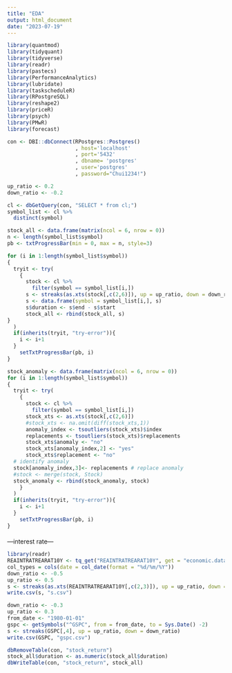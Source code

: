 ---
title: "EDA"
output: html_document
date: "2023-07-19"
---


```{r}
library(quantmod)
library(tidyquant)
library(tidyverse)
library(readr)
library(pastecs)
library(PerformanceAnalytics)
library(lubridate)
library(taskscheduleR)
library(RPostgreSQL)
library(reshape2)
library(priceR)
library(psych)
library(PMwR)
library(forecast)
```

```{r}
con <- DBI::dbConnect(RPostgres::Postgres()
                      , host='localhost'
                      , port='5432'
                      , dbname= 'postgres'
                      , user='postgres'
                      , password="Chui1234!")
```

```{r}
up_ratio <- 0.2
down_ratio <- -0.2

cl <- dbGetQuery(con, "SELECT * from cl;")
symbol_list <- cl %>% 
  distinct(symbol)

stock_all <- data.frame(matrix(ncol = 6, nrow = 0))
n <- length(symbol_list$symbol)
pb <- txtProgressBar(min = 0, max = n, style=3)

for (i in 1:length(symbol_list$symbol))
{
  tryit <- try(
    {
      stock <- cl %>%
        filter(symbol == symbol_list[i,])
      s <- streaks(as.xts(stock[,c(2,6)]), up = up_ratio, down = down_ratio)
      s <- data.frame(symbol = symbol_list[i,], s)
      s$duration <- s$end - s$start
      stock_all <- rbind(stock_all, s)
}
  )
  if(inherits(tryit, "try-error")){
    i <- i+1
  } 
    setTxtProgressBar(pb, i)
}
```

```{r}
stock_anomaly <- data.frame(matrix(ncol = 6, nrow = 0))
for (i in 1:length(symbol_list$symbol))
{
  tryit <- try(
    {
      stock <- cl %>%
        filter(symbol == symbol_list[i,])
      stock_xts <- as.xts(stock[,c(2,6)])
      #stock_xts <- na.omit(diff(stock_xts,1))
      anomaly_index <- tsoutliers(stock_xts)$index
      replacements <- tsoutliers(stock_xts)$replacements
      stock_xts$anomaly <- "no"
      stock_xts[anomaly_index,2] <- "yes"
      stock_xts$replacement <- "no"
  # identify anomaly 
  stock[anomaly_index,3]<- replacements # replace anomaly
  #stock <- merge(stock, Stock)
  stock_anomaly <- rbind(stock_anomaly, stock)
    }
  )
  if(inherits(tryit, "try-error")){
    i <- i+1
  } 
    setTxtProgressBar(pb, i)
}
```

####
---interest rate---
```{r}
library(readr)
REAINTRATREARAT10Y <- tq_get("REAINTRATREARAT10Y", get = "economic.data", complete_cases = TRUE)
col_types = cols(date = col_date(format = "%d/%m/%Y"))
down_ratio <- -0.5
up_ratio <- 0.5
s <- streaks(as.xts(REAINTRATREARAT10Y[,c(2,3)]), up = up_ratio, down = down_ratio)
write.csv(s, "s.csv")
```

```{r}
down_ratio <- -0.3
up_ratio <- 0.3
from_date <- "1980-01-01"
gspc <- getSymbols("^GSPC", from = from_date, to = Sys.Date() -2)
s <- streaks(GSPC[,4], up = up_ratio, down = down_ratio)
write.csv(GSPC, "gspc.csv")
```

```{r}
dbRemoveTable(con, "stock_return")
stock_all$duration <- as.numeric(stock_all$duration)
dbWriteTable(con, "stock_return", stock_all)
```

